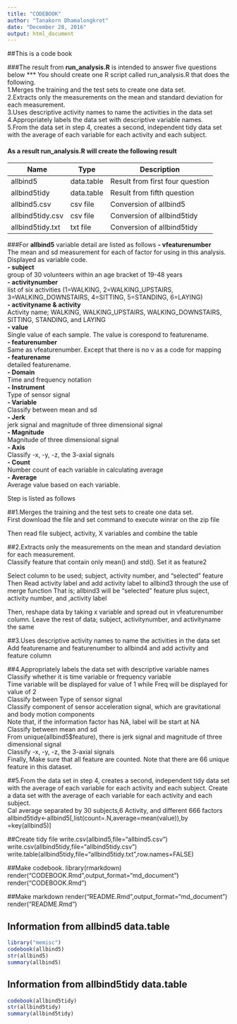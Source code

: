 ```yaml
---
title: "CODEBOOK"
author: "Tanakorn Dhamalongkrot"
date: "December 28, 2016"
output: html_document
---
```


##This is a code book

###The result from **run_analysis.R** is intended to answer five questions below
***
You should create one R script called run_analysis.R that does the following.  
1.Merges the training and the test sets to create one data set.  
2.Extracts only the measurements on the mean and standard deviation for each measurement.  
3.Uses descriptive activity names to name the activities in the data set  
4.Appropriately labels the data set with descriptive variable names.  
5.From the data set in step 4, creates a second, independent tidy data set with the average of each variable for each activity and each subject.  

#### As a result **run_analysis.R** will create the following result

Name             |   Type   |         Description  
-----------------|----------|-------------------------
allbind5         |data.table| Result from first four question  
allbind5tidy     |data.table| Result from fifth question  
allbind5.csv     | csv file | Conversion of allbind5  
allbind5tidy.csv | csv file | Conversion of allbind5tidy  
allbind5tidy.txt | txt file | Conversion of allbind5tidy  

###For **allbind5**  variable detail are listed as follows
**- vfeaturenumber**  
The mean and sd measurement for each of factor for using in this analysis. Displayed as variable code.  
**- subject**  
group of 30 volunteers within an age bracket of 19-48 years  
**- activitynumber**  
list of six activities (1=WALKING, 2=WALKING_UPSTAIRS, 3=WALKING_DOWNSTAIRS, 4=SITTING, 5=STANDING, 6=LAYING)  
**- activityname & activity**  
Activity name; WALKING, WALKING_UPSTAIRS, WALKING_DOWNSTAIRS, SITTING, STANDING, and LAYING  
**- value**  
Single value of each sample. The value is corespond to featurename.  
**- featurenumber**  
Same as vfeaturenumber. Except that there is no v as a code for mapping  
**- featurename**  
detailed featurename.  
**- Domain**  
Time and frequency notation  
**- Instrument**  
Type of sensor signal  
**- Variable**  
Classify between mean and sd  
**- Jerk**  
jerk signal and magnitude of three dimensional signal  
**- Magnitude**  
Magnitude of three dimensional signal  
**- Axis**  
Classify -x, -y, -z, the 3-axial signals  
**- Count**  
Number count of each variable in calculating average  
**- Average**  
Average value based on each variable.  

Step is listed as follows  

##1.Merges the training and the test sets to create one data set.  
First download the file and set command to execute winrar on the zip file  

Then read file subject, activity, X variables and combine the table

##2.Extracts only the measurements on the mean and standard deviation for each measurement.  
Classify feature that contain only mean() and std(). Set it as feature2

Select column to be used; subject, activity number, and "selected" feature
Then Read activity label and add activity label to allbind3 through the use of merge function
That is; allbind3 will be "selected" feature plus suject, activity number, and ,activity label

Then, reshape data by taking x variable and spread out in vfeaturenumber column. Leave the rest of data; subject, activitynumber, and activityname the same

##3.Uses descriptive activity names to name the activities in the data set  
Add featurename and featurenumber to allbind4 and add activity and feature column


##4.Appropriately labels the data set with descriptive variable names  
Classify whether it is time variable or frequency variable  
Time variable will be displayed for value of 1 while Freq will be displayed for value of 2  
Classify between Type of sensor signal  
Classify component of sensor acceleration signal, which are gravitational and body motion components  
Note that, if the information factor has NA, label will be start at NA  
Classify between mean and sd  
From unique(allbind5$feature), there is jerk signal and magnitude of three dimensional signal  
Classify -x, -y, -z, the 3-axial signals  
Finally, Make sure that all feature are counted. Note that there are 66 unique feature in this dataset.

##5.From the data set in step 4, creates a second, independent tidy data set with the average of each variable for each activity and each subject.
Create a data set with the average of each variable for each activity and each subject.  
Cal average separated by 30 subjects,6 Activity, and different 666 factors
allbind5tidy<-allbind5[,list(count=.N,average=mean(value)),by =key(allbind5)]

##Create tidy file
write.csv(allbind5,file="allbind5.csv")
write.csv(allbind5tidy,file="allbind5tidy.csv")
write.table(allbind5tidy,file="allbind5tidy.txt",row.names=FALSE)

##Make codebook.
library(rmarkdown)
render("CODEBOOK.Rmd",output_format="md_document")
render("CODEBOOK.Rmd")

##Make markdown
render("README.Rmd",output_format="md_document")
render("README.Rmd")


## Information from **allbind5** data.table
```r
library("memisc")
codebook(allbind5)
str(allbind5)
summary(allbind5)
```

## Information from **allbind5tidy** data.table
```r
codebook(allbind5tidy)
str(allbind5tidy)
summary(allbind5tidy)
```
